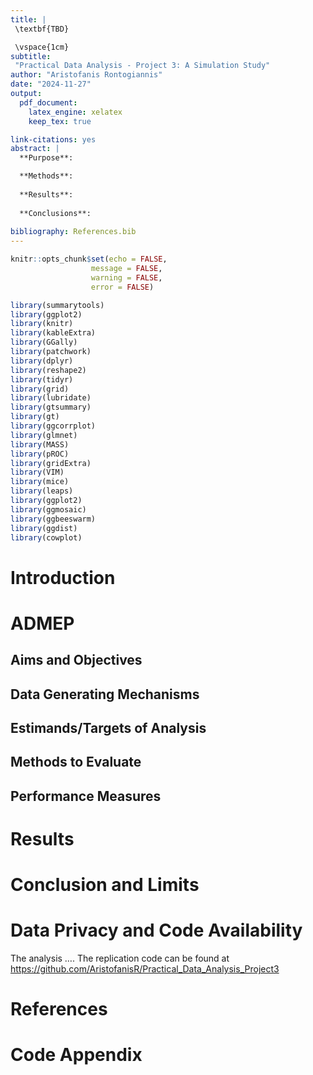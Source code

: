 ```yaml
---
title: | 
 \textbf{TBD}

 \vspace{1cm} 
subtitle: 
 "Practical Data Analysis - Project 3: A Simulation Study"
author: "Aristofanis Rontogiannis"
date: "2024-11-27"
output:
  pdf_document: 
    latex_engine: xelatex
    keep_tex: true

link-citations: yes
abstract: |
  **Purpose**: 

  **Methods**: 
    
  **Results**:
  
  **Conclusions**:
  
bibliography: References.bib
---
```


```r
knitr::opts_chunk$set(echo = FALSE,
                  message = FALSE,
                  warning = FALSE,
                  error = FALSE)

library(summarytools)
library(ggplot2)
library(knitr)
library(kableExtra)
library(GGally)
library(patchwork)
library(dplyr)
library(reshape2)
library(tidyr)
library(grid)
library(lubridate)
library(gtsummary)
library(gt)
library(ggcorrplot)
library(glmnet)
library(MASS)
library(pROC)
library(gridExtra)
library(VIM)
library(mice)
library(leaps)
library(ggplot2)
library(ggmosaic)
library(ggbeeswarm)
library(ggdist)
library(cowplot)
```

# Introduction

# ADMEP

## Aims and Objectives

## Data Generating Mechanisms

## Estimands/Targets of Analysis

## Methods to Evaluate

## Performance Measures

# Results

# Conclusion and Limits

# Data Privacy and Code Availability

The analysis .... The replication code can be found at <https://github.com/AristofanisR/Practical_Data_Analysis_Project3>

\newpage

# References

::: {#refs}
:::

\newpage

# Code Appendix

```r
```
